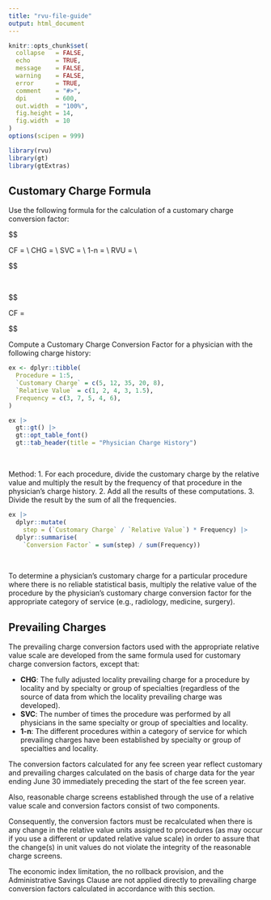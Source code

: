 ```yaml
---
title: "rvu-file-guide"
output: html_document
---
```


```r
knitr::opts_chunk$set(
  collapse   = FALSE,
  echo       = TRUE, 
  message    = FALSE, 
  warning    = FALSE,
  error      = TRUE,
  comment    = "#>",
  dpi        = 600, 
  out.width  = "100%",
  fig.height = 14,
  fig.width  = 10
)
options(scipen = 999)

library(rvu)
library(gt)
library(gtExtras)
```



## Customary Charge Formula

Use the following formula for the calculation of a customary charge conversion factor:

$$

CF = \text{Customary Charge Conversion Factor} \\
CHG = \text{Physician's Customary Charge for a Procedure} \\
SVC = \text{Number of Times Physician Performed the Procedure} \\
1-n = \text{The different procedures the physician performed within a category of service} \\
RVU = \text{Relative Value Unit assigned to the procedure} \\

$$

<br>


$$

CF = \frac{ \Bigl(\frac{\text{CHG}_1}{RVU_1} \times {SVC_1}\Bigr) + \biggl(\frac{CHG_2}{RVU_2} \times {SVC_2}\biggr) + \dotsc \biggl(\frac{CHG_n}{RVU_n} \times {SVC_n}\biggr)}{ {\sum}\ SVC_{1-n} }

$$


Compute a Customary Charge Conversion Factor for a physician with the following charge history:



```r
ex <- dplyr::tibble(
  Procedure = 1:5,
  `Customary Charge` = c(5, 12, 35, 20, 8),
  `Relative Value` = c(1, 2, 4, 3, 1.5),
  Frequency = c(3, 7, 5, 4, 6),
)

ex |> 
  gt::gt() |> 
  gt::opt_table_font()
  gt::tab_header(title = "Physician Charge History")
```
<br>

Method:
  1. For each procedure, divide the customary charge by the relative value and multiply the result by the frequency of that procedure in the physician’s charge history.
  2. Add all the results of these computations.
  3. Divide the result by the sum of all the frequencies.


```r
ex |> 
  dplyr::mutate(
    step = (`Customary Charge` / `Relative Value`) * Frequency) |> 
  dplyr::summarise(
    `Conversion Factor` = sum(step) / sum(Frequency))
```



<br>

To determine a physician’s customary charge for a particular procedure where there is no reliable statistical basis, multiply the relative value of the procedure by the physician’s customary charge conversion factor for the appropriate category of service (e.g., radiology, medicine, surgery).


## Prevailing Charges

The prevailing charge conversion factors used with the appropriate relative value scale are developed from the same formula used for customary charge conversion factors, except that:

   * <b>CHG</b>: The fully adjusted locality prevailing charge for a procedure by locality and by specialty or group of specialties (regardless of the source of data from which the locality prevailing charge was developed).
   * <b>SVC</b>: The number of times the procedure was performed by all physicians in the same specialty or group of specialties and locality.
   * <b>1-n</b>: The different procedures within a category of service for which prevailing charges have been established by specialty or group of specialties and locality.


The conversion factors calculated for any fee screen year reflect customary and prevailing charges calculated on the basis of charge data for the year ending June 30 immediately preceding the start of the fee screen year. 

Also, reasonable charge screens established through the use of a relative value scale and conversion factors consist of two components.

Consequently, the conversion factors must be recalculated when there is any change in the relative value units assigned to procedures (as may occur if you use a different or updated relative value scale) in order to assure that the change(s) in unit values do not violate the integrity of the reasonable charge screens. 

The economic index limitation, the no rollback provision, and the Administrative Savings Clause are not applied directly to prevailing charge conversion factors calculated in accordance with this section.
